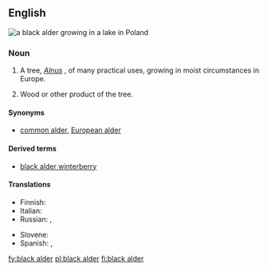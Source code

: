 ==English==
[[File:Alder in lake.jpg|thumb|a '''black alder''' growing in a lake in Poland]]
{{wikipedia|Alnus glutinosa}}
===Noun===
{{en-noun|sg=[[black]] [[alder]]|-}}

# {{countable|uncountable}} A tree, ''[[Alnus]]'' {{taxlink|glutinosa|e}}, of many practical uses, growing in moist circumstances in Europe.
# {{uncountable}} Wood or other product of the tree.

====Synonyms====
* [[common alder]], [[European alder]]

====Derived terms====
* [[black alder winterberry]]

====Translations====
{{trans-top|''Alnus glutinosa'' tree}}
* Finnish: {{t+|fi|tervaleppä}}
* Italian: {{t-|it|ontano nero|m}}
* Russian: {{t-|ru|ольха клейкая|f|sc=Cyrl|tr=ol'xá kléjkaja}}, {{t-|ru|ольха чёрная|f|sc=Cyrl|tr=ol'xá čórnaja}}
{{trans-mid}}
* Slovene: {{t-|sl|črna jelša}}
* Spanish: {{qualifier|Castilian Spanish}} {{t-|es|aliso|m}},  {{qualifier|Castilian Spanish}} {{t-|es|alisos|m|p}}
{{trans-bottom}}
{{trans-top|wood or other product}}
{{trans-mid}}
{{trans-bottom}}

[[fy:black alder]]
[[pl:black alder]]
[[fi:black alder]]